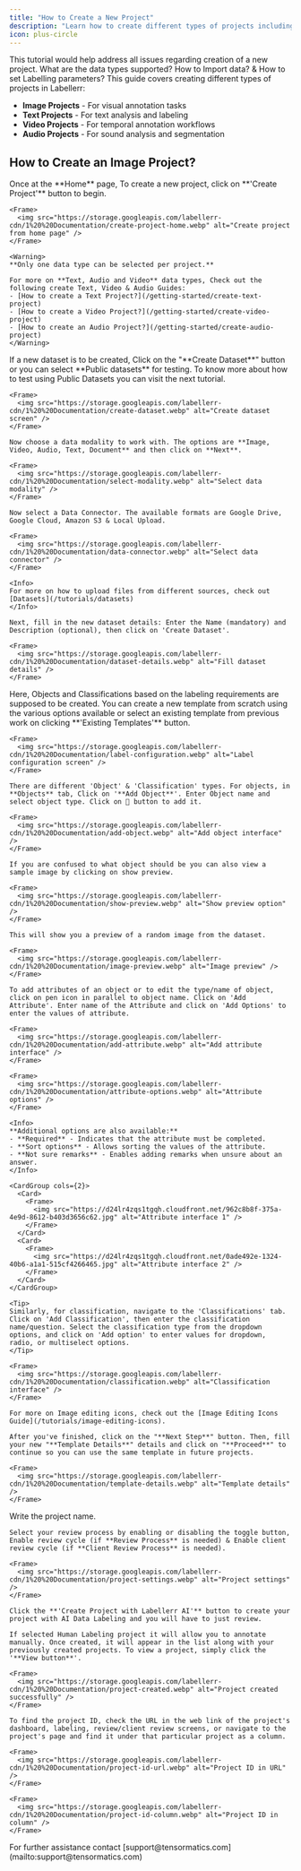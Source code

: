 ```yaml
---
title: "How to Create a New Project"
description: "Learn how to create different types of projects including image, text, video, and audio annotation projects in Labellerr."
icon: plus-circle
---
```


<Note>
This tutorial would help address all issues regarding creation of a new project. What are the data types supported? How to Import data? & How to set Labelling parameters?
</Note>

<Card title="Topics Covered" icon="list-check">
This guide covers creating different types of projects in Labellerr:

* **Image Projects** - For visual annotation tasks
* **Text Projects** - For text analysis and labeling
* **Video Projects** - For temporal annotation workflows
* **Audio Projects** - For sound analysis and segmentation
</Card>

## How to Create an Image Project?

<Steps>
  <Step title="Selecting Data">
    Once at the **Home** page, To create a new project, click on **'Create Project'** button to begin.

    <Frame>
      <img src="https://storage.googleapis.com/labellerr-cdn/1%20%20Documentation/create-project-home.webp" alt="Create project from home page" />
    </Frame>

    <Warning>
    **Only one data type can be selected per project.**
    
    For more on **Text, Audio and Video** data types, Check out the following create Text, Video & Audio Guides:
    - [How to create a Text Project?](/getting-started/create-text-project)
    - [How to create a Video Project?](/getting-started/create-video-project)  
    - [How to create an Audio Project?](/getting-started/create-audio-project)
    </Warning>
  </Step>

  <Step title="Upload/Attach existing dataset">
    If a new dataset is to be created, Click on the "**Create Dataset**" button or you can select **Public datasets** for testing. To know more about how to test using Public Datasets you can visit the next tutorial.

    <Frame>
      <img src="https://storage.googleapis.com/labellerr-cdn/1%20%20Documentation/create-dataset.webp" alt="Create dataset screen" />
    </Frame>

    Now choose a data modality to work with. The options are **Image, Video, Audio, Text, Document** and then click on **Next**.

    <Frame>
      <img src="https://storage.googleapis.com/labellerr-cdn/1%20%20Documentation/select-modality.webp" alt="Select data modality" />
    </Frame>

    Now select a Data Connector. The available formats are Google Drive, Google Cloud, Amazon S3 & Local Upload.

    <Frame>
      <img src="https://storage.googleapis.com/labellerr-cdn/1%20%20Documentation/data-connector.webp" alt="Select data connector" />
    </Frame>

    <Info>
    For more on how to upload files from different sources, check out [Datasets](/tutorials/datasets)
    </Info>

    Next, fill in the new dataset details: Enter the Name (mandatory) and Description (optional), then click on 'Create Dataset'.

    <Frame>
      <img src="https://storage.googleapis.com/labellerr-cdn/1%20%20Documentation/dataset-details.webp" alt="Fill dataset details" />
    </Frame>
  </Step>

  <Step title="Label Configuration">
    Here, Objects and Classifications based on the labeling requirements are supposed to be created. You can create a new template from scratch using the various options available or select an existing template from previous work on clicking **'Existing Templates'** button.

    <Frame>
      <img src="https://storage.googleapis.com/labellerr-cdn/1%20%20Documentation/label-configuration.webp" alt="Label configuration screen" />
    </Frame>

    There are different 'Object' & 'Classification' types. For objects, in **Objects** tab, Click on '**Add Object**'. Enter Object name and select object type. Click on 💾 button to add it.

    <Frame>
      <img src="https://storage.googleapis.com/labellerr-cdn/1%20%20Documentation/add-object.webp" alt="Add object interface" />
    </Frame>

    If you are confused to what object should be you can also view a sample image by clicking on show preview.

    <Frame>
      <img src="https://storage.googleapis.com/labellerr-cdn/1%20%20Documentation/show-preview.webp" alt="Show preview option" />
    </Frame>

    This will show you a preview of a random image from the dataset.

    <Frame>
      <img src="https://storage.googleapis.com/labellerr-cdn/1%20%20Documentation/image-preview.webp" alt="Image preview" />
    </Frame>

    To add attributes of an object or to edit the type/name of object, click on pen icon in parallel to object name. Click on 'Add Attribute'. Enter name of the Attribute and click on 'Add Options' to enter the values of attribute.

    <Frame>
      <img src="https://storage.googleapis.com/labellerr-cdn/1%20%20Documentation/add-attribute.webp" alt="Add attribute interface" />
    </Frame>

    <Frame>
      <img src="https://storage.googleapis.com/labellerr-cdn/1%20%20Documentation/attribute-options.webp" alt="Attribute options" />
    </Frame>

    <Info>
    **Additional options are also available:**
    - **Required** - Indicates that the attribute must be completed.
    - **Sort options** - Allows sorting the values of the attribute.
    - **Not sure remarks** - Enables adding remarks when unsure about an answer.
    </Info>

    <CardGroup cols={2}>
      <Card>
        <Frame>
          <img src="https://d24lr4zqs1tgqh.cloudfront.net/962c8b8f-375a-4e9d-8612-b403d3656c62.jpg" alt="Attribute interface 1" />
        </Frame>
      </Card>
      <Card>
        <Frame>
          <img src="https://d24lr4zqs1tgqh.cloudfront.net/0ade492e-1324-40b6-a1a1-515cf4266465.jpg" alt="Attribute interface 2" />
        </Frame>
      </Card>
    </CardGroup>

    <Tip>
    Similarly, for classification, navigate to the 'Classifications' tab. Click on 'Add Classification', then enter the classification name/question. Select the classification type from the dropdown options, and click on 'Add option' to enter values for dropdown, radio, or multiselect options.
    </Tip>

    <Frame>
      <img src="https://storage.googleapis.com/labellerr-cdn/1%20%20Documentation/classification.webp" alt="Classification interface" />
    </Frame>

    For more on Image editing icons, check out the [Image Editing Icons Guide](/tutorials/image-editing-icons).

    After you've finished, click on the "**Next Step**" button. Then, fill your new "**Template Details**" details and click on "**Proceed**" to continue so you can use the same template in future projects.

    <Frame>
      <img src="https://storage.googleapis.com/labellerr-cdn/1%20%20Documentation/template-details.webp" alt="Template details" />
    </Frame>
  </Step>

  <Step title="Create Project with AI or Manual Labelling and Review">
    Write the project name.

    Select your review process by enabling or disabling the toggle button, Enable review cycle (if **Review Process** is needed) & Enable client review cycle (if **Client Review Process** is needed).

    <Frame>
      <img src="https://storage.googleapis.com/labellerr-cdn/1%20%20Documentation/project-settings.webp" alt="Project settings" />
    </Frame>

    Click the **'Create Project with Labellerr AI'** button to create your project with AI Data Labeling and you will have to just review.

    If selected Human Labeling project it will allow you to annotate manually. Once created, it will appear in the list along with your previously created projects. To view a project, simply click the '**View button**'.

    <Frame>
      <img src="https://storage.googleapis.com/labellerr-cdn/1%20%20Documentation/project-created.webp" alt="Project created successfully" />
    </Frame>

    To find the project ID, check the URL in the web link of the project's dashboard, labeling, review/client review screens, or navigate to the project's page and find it under that particular project as a column.

    <Frame>
      <img src="https://storage.googleapis.com/labellerr-cdn/1%20%20Documentation/project-id-url.webp" alt="Project ID in URL" />
    </Frame>

    <Frame>
      <img src="https://storage.googleapis.com/labellerr-cdn/1%20%20Documentation/project-id-column.webp" alt="Project ID in column" />
    </Frame>
  </Step>
</Steps>

<Note>
For further assistance contact [support@tensormatics.com](mailto:support@tensormatics.com)
</Note>
